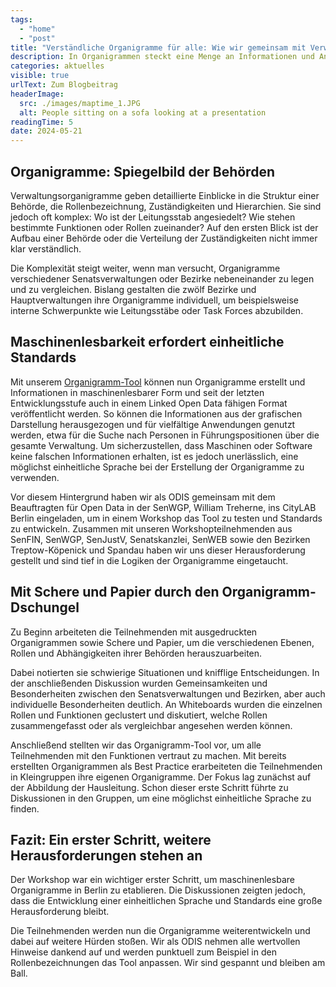 ```yaml
---
tags:
  - "home"
  - "post"
title: "Verständliche Organigramme für alle: Wie wir gemeinsam mit Verwaltungsmitarbeitern den Organigramm-Dschungel durchdringen"
description: In Organigrammen steckt eine Menge an Informationen und Anwendungspotenzial, wenn es uns gelingt ihre Logiken zu verstehen und einheitliche Standards zu entwickeln.
categories: aktuelles
visible: true
urlText: Zum Blogbeitrag
headerImage:
  src: ./images/maptime_1.JPG
  alt: People sitting on a sofa looking at a presentation
readingTime: 5
date: 2024-05-21
---
```


## Organigramme: Spiegelbild der Behörden

Verwaltungsorganigramme geben detaillierte Einblicke in die Struktur einer Behörde, die Rollenbezeichnung, Zuständigkeiten und Hierarchien. Sie sind jedoch oft komplex: Wo ist der Leitungsstab angesiedelt? Wie stehen bestimmte Funktionen oder Rollen zueinander? Auf den ersten Blick ist der Aufbau einer Behörde oder die Verteilung der Zuständigkeiten nicht immer klar verständlich.

Die Komplexität steigt weiter, wenn man versucht, Organigramme verschiedener Senatsverwaltungen oder Bezirke nebeneinander zu legen und zu vergleichen. Bislang gestalten die zwölf Bezirke und Hauptverwaltungen ihre Organigramme individuell, um beispielsweise interne Schwerpunkte wie Leitungsstäbe oder Task Forces abzubilden.


## Maschinenlesbarkeit erfordert einheitliche Standards

Mit unserem [Organigramm-Tool](https://organigramme.odis-berlin.de) können nun Organigramme erstellt und Informationen in maschinenlesbarer Form und seit der letzten Entwicklungsstufe auch in einem Linked Open Data fähigen Format veröffentlicht werden. So können die Informationen aus der grafischen Darstellung herausgezogen und für vielfältige Anwendungen genutzt werden, etwa für die Suche nach Personen in Führungspositionen über die gesamte Verwaltung. Um sicherzustellen, dass Maschinen oder Software keine falschen Informationen erhalten, ist es jedoch unerlässlich, eine möglichst einheitliche Sprache bei der Erstellung der Organigramme zu verwenden.

Vor diesem Hintergrund haben wir als ODIS gemeinsam mit dem Beauftragten für Open Data in der SenWGP, William Treherne, ins CityLAB Berlin eingeladen, um in einem Workshop das Tool zu testen und Standards zu entwickeln. Zusammen mit unseren Workshopteilnehmenden aus SenFIN, SenWGP, SenJustV, Senatskanzlei, SenWEB sowie den Bezirken Treptow-Köpenick und Spandau haben wir uns dieser Herausforderung gestellt und sind tief in die Logiken der Organigramme eingetaucht.


## Mit Schere und Papier durch den Organigramm-Dschungel

Zu Beginn arbeiteten die Teilnehmenden mit ausgedruckten Organigrammen sowie Schere und Papier, um die verschiedenen Ebenen, Rollen und Abhängigkeiten ihrer Behörden herauszuarbeiten. 

Dabei notierten sie schwierige Situationen und knifflige Entscheidungen. In der anschließenden Diskussion wurden Gemeinsamkeiten und Besonderheiten zwischen den Senatsverwaltungen und Bezirken, aber auch individuelle Besonderheiten deutlich. An Whiteboards wurden die einzelnen Rollen und Funktionen geclustert und diskutiert, welche Rollen zusammengefasst oder als vergleichbar angesehen werden können.

Anschließend stellten wir das Organigramm-Tool vor, um alle Teilnehmenden mit den Funktionen vertraut zu machen. Mit bereits erstellten Organigrammen als Best Practice erarbeiteten die Teilnehmenden in Kleingruppen ihre eigenen Organigramme. Der Fokus lag zunächst auf der Abbildung der Hausleitung. Schon dieser erste Schritt führte zu Diskussionen in den Gruppen, um eine möglichst einheitliche Sprache zu finden.


## Fazit: Ein erster Schritt, weitere Herausforderungen stehen an

Der Workshop war ein wichtiger erster Schritt, um maschinenlesbare Organigramme in Berlin zu etablieren. Die Diskussionen zeigten jedoch, dass die Entwicklung einer einheitlichen Sprache und Standards eine große Herausforderung bleibt. 

Die Teilnehmenden werden nun die Organigramme weiterentwickeln und dabei auf weitere Hürden stoßen. Wir als ODIS nehmen alle wertvollen Hinweise dankend auf und werden punktuell zum Beispiel in den Rollenbezeichnungen das Tool anpassen. Wir sind gespannt und bleiben am Ball.




